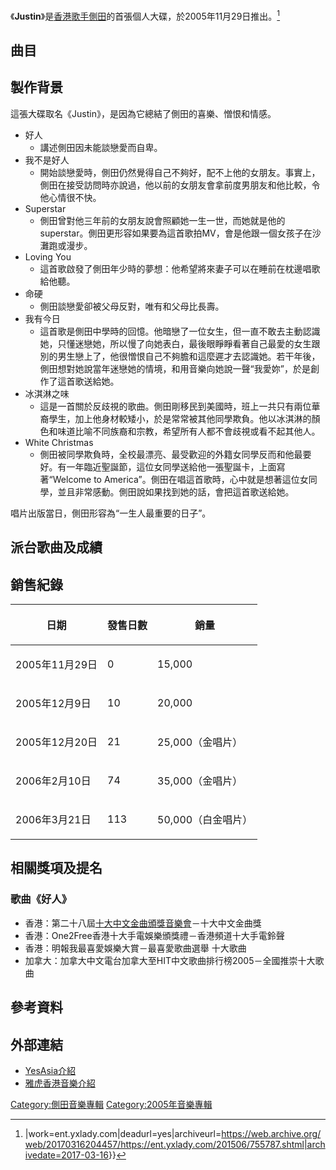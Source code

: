 {{multiple issues|
{{original research|time=2016-02-25T19:32:17+00:00}}
{{refimprove|time=2016-02-25T19:32:17+00:00}}
{{trivia|time=2016-02-25T19:32:17+00:00}}}}
{{NoteTA
| 1 = zh-hans: 冰淇淋; zh-hant: 冰淇淋
}}
{{Album infobox
| Name       = Justin
| Type       = 專輯
| Artist     = 側田
| Cover      = Justin_Lo.jpg
| Released   = 2005年11月29日
| Recorded   = 2005年
| Genre      = 粵語
| Length     = 41分34秒
| Label      = [[金牌娛樂|金牌娛樂]]
| Last album = 
| This album = '''Justin'''<br/>（2005年）
| Next album = [[No_Protection|No Protection]]<br/>（2006年）
}}

《'''Justin'''》是[[香港|香港]][[歌手|歌手]][[側田|側田]]的首張個人大碟，於2005年11月29日推出。<ref>{{Cite web|url=https://ent.yxlady.com/201506/755787.shtml|title=【图】侧田是谁 扒一扒侧田的个人经历|accessdate=2017-03-16|date=2015-06-27|last=ent.yxlady.com|first=伊秀娱乐网 {{!}}|work=ent.yxlady.com|deadurl=yes|archiveurl=https://web.archive.org/web/20170316204457/https://ent.yxlady.com/201506/755787.shtml|archivedate=2017-03-16}}</ref>

== 曲目 ==
{{Tracklist/Common
| tlx = 41:34
| an = 
| ml = yes
| a = yes
| p = yes

| t1 = 好人
| m1 = [[Robert_Lay|Robert Lay]]
| l1 = [[林夕|林夕]]
| a1 = [[Ted_Lo|Ted Lo]]
| p1 = [[雷頌德|雷頌德]]
| lx1 = 3:18

| t2 = 我不是好人
| m2 = 側田
| l2 = [[黃偉文|黃偉文]]
| a2 = Ted Lo
| p2 = 雷頌德
| lx2 = 4:09

| t3 = Superstar
| m3 = 側田
| l3 = -{[[方杰_(填詞人)|方杰]]}-
| a3 = 側田
| p3 = 側田
| lx3 = 3:40

| t4 = Loving You
| n4 = 英語
| m4 = [[Minnie_Riperton|Minnie Riperton]]
| l4 = [[Richard_Rudolph|Richard Rudolph]]
| a4 = Ted Lo
| p4 = 雷頌德
| lx4 = 3:53

| t5 = Erica
| m5 = 側田
| l5 = 林夕
| a5 = 側田<br/>雷頌德
| p5 = 雷頌德
| lx5 = 4:00

| t6 = 命硬
| m6 = 側田
| l6 = 黃偉文
| a6 = Ted Lo
| p6 = 雷頌德
| lx6 = 3:38

| t7 = 我有今日
| m7 = 側田
| l7 = 林夕
| a7 = 側田
| p7 = 側田
| lx7 = 5:18

| t8 = 冰淇淋之味
| m8 = 側田
| l8 = 黃偉文
| a8 = 側田
| p8 = 側田
| lx8 = 3:23

| t9 = Best Thing In My Life
| n9 = 英語
| m9 = [[Stanley_Pong|Stanley Pong]]<br/>[[Ambrose_Lo|Ambrose Lo]]
| l9 = Stanley Pong<br/>Ambrose Lo
| a9 = Stanley Pong
| p9 = 側田
| lx9 = 3:05

| t10 = White Christmas
| n10 = 英語
| m10 = [[Irving_Berlin|Irving Berlin]]
| l10 = Irving Berlin
| a10 = Ted Lo
| p10 = 雷頌德<br/>Ted Lo
| lx10 = 3:19

| t11 = 好人
| n11 = original
| m11 = Robert Lay
| l11 = 林夕
| a11 = Ted Lo
| p11 = 雷頌德
| lx11 = 3:47
}}

== 製作背景 ==
這張大碟取名《Justin》，是因為它總結了側田的喜樂、憎恨和情感。

* 好人
** 講述側田因未能談戀愛而自卑。
* 我不是好人
** 開始談戀愛時，側田仍然覺得自己不夠好，配不上他的女朋友。事實上，側田在接受訪問時亦說過，他以前的女朋友會拿前度男朋友和他比較，令他心情很不快。
* Superstar
** 側田曾對他三年前的女朋友說會照顧她一生一世，而她就是他的superstar。側田更形容如果要為這首歌拍MV，會是他跟一個女孩子在沙灘跑或漫步。
* Loving You
** 這首歌啟發了側田年少時的夢想：他希望將來妻子可以在睡前在枕邊唱歌給他聽。
* 命硬
** 側田談戀愛卻被父母反對，唯有和父母比長壽。
* 我有今日
** 這首歌是側田中學時的回憶。他暗戀了一位女生，但一直不敢去主動認識她，只懂迷戀她，所以慢了向她表白，最後眼睜睜看著自己最愛的女生跟別的男生戀上了，他很憎恨自己不夠膽和這麼遲才去認識她。若干年後，側田想對她說當年迷戀她的情境，和用音樂向她說一聲“我愛妳”，於是創作了這首歌送給她。
* 冰淇淋之味
** 這是一首關於反歧視的歌曲。側田剛移民到美國時，班上一共只有兩位華裔學生，加上他身材較矮小，於是常常被其他同學欺負。他以冰淇淋的顏色和味道比喻不同族裔和宗教，希望所有人都不會歧視或看不起其他人。
* White Christmas
** 側田被同學欺負時，全校最漂亮、最受歡迎的外籍女同學反而和他最要好。有一年臨近聖誕節，這位女同學送給他一張聖誕卡，上面寫著“Welcome to America”。側田在唱這首歌時，心中就是想著這位女同學，並且非常感動。側田說如果找到她的話，會把這首歌送給她。

唱片出版當日，側田形容為“一生人最重要的日子”。

== 派台歌曲及成績 ==
== 銷售紀錄 ==
{| class="wikitable"
! 日期
! 發售日數
! 銷量
|-
| 2005年11月29日
| 0
| 15,000
|-
| 2005年12月9日
| 10
| 20,000
|-
| 2005年12月20日
| 21
| 25,000（金唱片）
|-
| 2006年2月10日
| 74
| 35,000（金唱片）
|-
| 2006年3月21日
| 113
| 50,000（白金唱片）
|}

== 相關獎項及提名 ==
=== 歌曲《好人》 ===
* 香港：第二十八屆[[十大中文金曲頒獎音樂會|十大中文金曲頒獎音樂會]]－十大中文金曲獎
* 香港：One2Free香港十大手電娛樂頒獎禮－香港頻道十大手電鈴聲
* 香港：明報我最喜愛娛樂大賞－最喜愛歌曲選舉 十大歌曲
* 加拿大：加拿大中文電台加拿大至HIT中文歌曲排行榜2005－全國推崇十大歌曲

== 參考資料 ==
{{reflist}}

== 外部連結 ==
* [http://www.yesasia.com/us/1004095052-0-0-0-zh_TW/info.html YesAsia介紹] {{Wayback|url=http://www.yesasia.com/us/1004095052-0-0-0-zh_TW/info.html |date=20200626020946 }}
* [https://web.archive.org/web/20090205111539/http://hk.music.yahoo.com/album-album.html?albumid=1480 雅虎香港音樂介紹]

{{側田}}

[[Category:側田音樂專輯|Category:側田音樂專輯]]
[[Category:2005年音樂專輯|Category:2005年音樂專輯]]